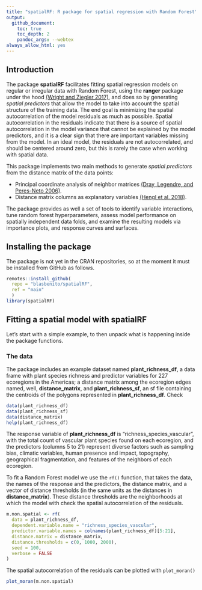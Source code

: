 ```yaml
---
title: "spatialRF: R package for spatial regression with Random Forest"
output:
  github_document:
    toc: true
    toc_depth: 2
    pandoc_args: --webtex
always_allow_html: yes
---
```


<!-- README.md is generated from README.Rmd. Please edit that file -->

## Introduction

The package **spatialRF** facilitates fitting spatial regression models on regular or irregular data with Random Forest, using the **ranger** package under the hood [(Wright and Ziegler 2017)](file:///tmp/mozilla_blas0/v77i01.pdf), and does so by generating *spatial predictors* that allow the model to take into account the spatial structure of the training data. The end goal is minimizing the spatial autocorrelation of the model residuals as much as possible. Spatial autocorrelation in the residuals indicate that there is a source of spatial autocorrelation in the model variance that cannot be explained by the model predictors, and it is a clear sign that there are important variables missing from the model. In an ideal model, the residuals are not autocorrelated, and should be centered around zero, but this is rarely the case when working with spatial data.

This package implements two main methods to generate *spatial predictors* from the distance matrix of the data points:


  + Principal coordinate analysis of neighbor matrices [(Dray, Legendre, and Peres-Neto 2006)](https://www.sciencedirect.com/science/article/abs/pii/S0304380006000925).
  + Distance matrix columns as explanatory variables [(Hengl et al. 2018)](https://peerj.com/articles/5518/).

The package provides as well a set of tools to identify variable interactions, tune random forest hyperparameters, assess model performance on spatially independent data folds, and examine the resulting models via importance plots, and response curves and surfaces. 

## Installing the package

The package is not yet in the CRAN repositories, so at the moment it must be installed from GitHub as follows.

```r
remotes::install_github(
  repo = "blasbenito/spatialRF", 
  ref = "main"
  )
library(spatialRF)
```

## Fitting a spatial model with **spatialRF**

Let's start with a simple example, to then unpack what is happening inside the package functions.

### The data

The package includes an example dataset named **plant_richness_df**, a data frame with plant species richness and predictor variables for 227 ecoregions in the Americas;  a distance matrix among the ecoregion edges named, well, **distance_matrix**, and **plant_richness_sf**, an sf file containing the centroids of the polygons represented in **plant_richness_df**. Check 

```r
data(plant_richness_df)
data(plant_richness_sf)
data(distance_matrix)
help(plant_richness_df)
```

The response variable of **plant_richness_df** is "richness_species_vascular", with the total count of vascular plant species found on each ecoregion, and the predictors (columns 5 to 21) represent diverse factors such as sampling bias, climatic variables, human presence and impact, topography, geographical fragmentation, and features of the neighbors of each ecoregion.

To fit a Random Forest model we use the `rf()` function, that takes the data, the names of the response and the predictors, the distance matrix, and a vector of distance thresholds (in the same units as the distances in **distance_matrix**). These distance thresholds are the neighborhoods at which the model with check the spatial autocorrelation of the residuals.

```r
m.non.spatial <- rf(
  data = plant_richness_df,
  dependent.variable.name = "richness_species_vascular",
  predictor.variable.names = colnames(plant_richness_df)[5:21],
  distance.matrix = distance_matrix,
  distance.thresholds = c(0, 1000, 2000),
  seed = 100,
  verbose = FALSE
)
```

The spatial autocorrelation of the residuals can be plotted with `plot_moran()`

```r
plot_moran(m.non.spatial)
```
